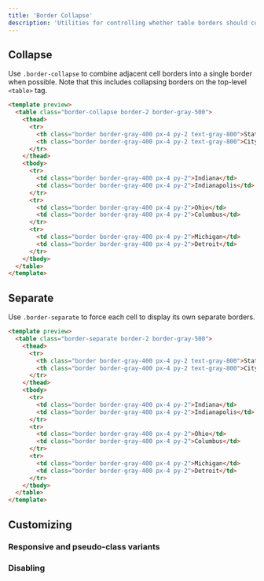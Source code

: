 ```yaml
---
title: 'Border Collapse'
description: 'Utilities for controlling whether table borders should collapse or be separated.'
---
```




## Collapse

Use `.border-collapse` to combine adjacent cell borders into a single border when possible. Note that this includes collapsing borders on the top-level `<table>` tag.

```html
<template preview>
  <table class="border-collapse border-2 border-gray-500">
    <thead>
      <tr>
        <th class="border border-gray-400 px-4 py-2 text-gray-800">State</th>
        <th class="border border-gray-400 px-4 py-2 text-gray-800">City</th>
      </tr>
    </thead>
    <tbody>
      <tr>
        <td class="border border-gray-400 px-4 py-2">Indiana</td>
        <td class="border border-gray-400 px-4 py-2">Indianapolis</td>
      </tr>
      <tr>
        <td class="border border-gray-400 px-4 py-2">Ohio</td>
        <td class="border border-gray-400 px-4 py-2">Columbus</td>
      </tr>
      <tr>
        <td class="border border-gray-400 px-4 py-2">Michigan</td>
        <td class="border border-gray-400 px-4 py-2">Detroit</td>
      </tr>
    </tbody>
  </table>
</template>
```

## Separate

Use `.border-separate` to force each cell to display its own separate borders.

```html
<template preview>
  <table class="border-separate border-2 border-gray-500">
    <thead>
      <tr>
        <th class="border border-gray-400 px-4 py-2 text-gray-800">State</th>
        <th class="border border-gray-400 px-4 py-2 text-gray-800">City</th>
      </tr>
    </thead>
    <tbody>
      <tr>
        <td class="border border-gray-400 px-4 py-2">Indiana</td>
        <td class="border border-gray-400 px-4 py-2">Indianapolis</td>
      </tr>
      <tr>
        <td class="border border-gray-400 px-4 py-2">Ohio</td>
        <td class="border border-gray-400 px-4 py-2">Columbus</td>
      </tr>
      <tr>
        <td class="border border-gray-400 px-4 py-2">Michigan</td>
        <td class="border border-gray-400 px-4 py-2">Detroit</td>
      </tr>
    </tbody>
  </table>
</template>
```

## Customizing

### Responsive and pseudo-class variants

<Variants plugin="borderCollapse" />

### Disabling

<Disabling plugin="borderCollapse" />
